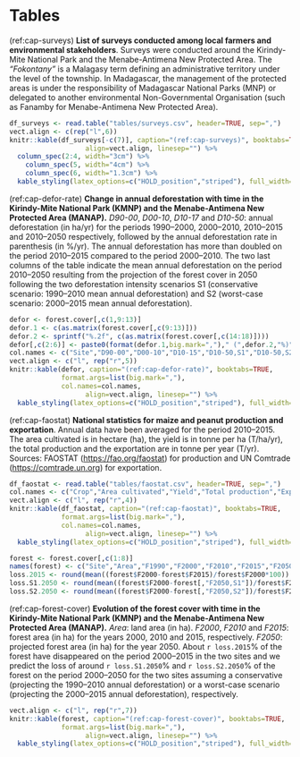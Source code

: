 # Tables

(ref:cap-surveys) **List of surveys conducted among local farmers and environmental stakeholders**. Surveys were conducted around the Kirindy-Mite National Park and the Menabe-Antimena New Protected Area. The _"Fokontany"_ is a Malagasy term defining an administrative territory under the level of the township. In Madagascar, the management of the protected areas is under the responsibility of Madagascar National Parks (MNP) or delegated to another environmental Non-Governmental Organisation (such as Fanamby for Menabe-Antimena New Protected Area).\vspace{0.5cm} 

```r
df_surveys <- read.table("tables/surveys.csv", header=TRUE, sep=",")
vect.align <- c(rep("l",6))
knitr::kable(df_surveys[-c(7)], caption="(ref:cap-surveys)", booktabs=TRUE,
			       align=vect.align, linesep="") %>%
  column_spec(2:4, width="3cm") %>%
	column_spec(5, width="4cm") %>%
	column_spec(6, width="1.3cm") %>%
  kable_styling(latex_options=c("HOLD_position","striped"), full_width=FALSE, position="center", font_size=10)
```

(ref:cap-defor-rate) **Change in annual deforestation with time in the Kirindy-Mite National Park (KMNP) and the Menabe-Antimena New Protected Area (MANAP).** _D90-00_, _D00-10_, _D10-17_ and _D10-50_: annual deforestation (in ha/yr) for the periods 1990--2000, 2000--2010, 2010--2015 and 2010--2050 respectively, followed by the annual deforestation rate in parenthesis (in %/yr). The annual deforestation has more than doubled on the period 2010--2015 compared to the period 2000--2010. The two last columns of the table indicate the mean annual deforestation on the period 2010--2050 resulting from the projection of the forest cover in 2050 following the two deforestation intensity scenarios S1 (conservative scenario: 1990--2010 mean annual deforestation) and S2 (worst-case scenario: 2000--2015 mean annual deforestation).\vspace{0.5cm} 

```r
defor <- forest.cover[,c(1,9:13)]
defor.1 <- c(as.matrix(forest.cover[,c(9:13)]))
defor.2 <- sprintf("%.2f", c(as.matrix(forest.cover[,c(14:18)])))
defor[,c(2:6)] <- paste0(format(defor.1,big.mark=",")," (",defor.2,"%)")
col.names <- c("Site","D90-00","D00-10","D10-15","D10-50,S1","D10-50,S2")
vect.align <- c("l", rep("r",5))
knitr::kable(defor, caption="(ref:cap-defor-rate)", booktabs=TRUE,
             format.args=list(big.mark=","),
             col.names=col.names,
			       align=vect.align, linesep="") %>%
  kable_styling(latex_options=c("HOLD_position","striped"), full_width=FALSE, position="center")
```

(ref:cap-faostat) **National statistics for maize and peanut production and exportation**. Annual data have been averaged for the period 2010--2015. The area cultivated is in hectare (ha), the yield is in tonne per ha (T/ha/yr), the total production and the exportation are in tonne per year (T/yr). Sources: FAOSTAT (<https://fao.org/faostat>) for production and UN Comtrade (<https://comtrade.un.org>) for exportation.\vspace{0.5cm}   

```r
df_faostat <- read.table("tables/faostat.csv", header=TRUE, sep=",")
col.names <- c("Crop","Area cultivated","Yield","Total production","Exportation")
vect.align <- c("l", rep("r",4))
knitr::kable(df_faostat, caption="(ref:cap-faostat)", booktabs=TRUE,
             format.args=list(big.mark=","),
             col.names=col.names,
			       align=vect.align, linesep="") %>%
  kable_styling(latex_options=c("HOLD_position","striped"), full_width=FALSE, position="center")
```

```r
forest <- forest.cover[,c(1:8)]
names(forest) <- c("Site","Area","F1990","F2000","F2010","F2015","F2050,S1","F2050,S2")
loss.2015 <- round(mean((forest$F2000-forest$F2015)/forest$F2000*100))
loss.S1.2050 <- round(mean((forest$F2000-forest[,"F2050,S1"])/forest$F2000*100))
loss.S2.2050 <- round(mean((forest$F2000-forest[,"F2050,S2"])/forest$F2000*100))
```

(ref:cap-forest-cover) **Evolution of the forest cover with time in the Kirindy-Mite National Park (KMNP) and the Menabe-Antimena New Protected Area (MANAP).** _Area_: land area (in ha). _F2000_, _F2010_ and _F2015_: forest area (in ha) for the years 2000, 2010 and 2015, respectively. _F2050_: projected forest area (in ha) for the year 2050. About `r loss.2015`% of the forest have disappeared on the period 2000--2015 in the two sites and we predict the loss of around `r loss.S1.2050`% and `r loss.S2.2050`% of the forest on the period 2000--2050 for the two sites assuming a conservative (projecting the 1990--2010 annual deforestation) or a worst-case scenario (projecting the 2000--2015 annual deforestation), respectively.\vspace{0.5cm}   

```r
vect.align <- c("l", rep("r",7))
knitr::kable(forest, caption="(ref:cap-forest-cover)", booktabs=TRUE,
             format.args=list(big.mark=","),
			       align=vect.align, linesep="") %>%
  kable_styling(latex_options=c("HOLD_position","striped"), full_width=FALSE, position="center")
```

\newpage